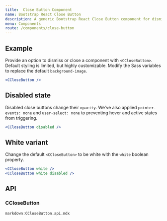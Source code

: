 ```yaml
---
title:  Close Button Component
name: Bootstrap React Close Button
description: A generic Bootstrap React Close Button component for dismissing content like modals and alerts.
menu: Components
route: /components/close-button
---
```



## Example

Provide an option to dismiss or close a component with `<CCloseButton>`. Default styling is limited, but highly customizable. Modify the Sass variables to replace the default `background-image`.

<Example>
  <CCloseButton />
</Example>

```jsx
<CCloseButton />
```

## Disabled state

Disabled close buttons change their `opacity`. We've also applied `pointer-events: none` and `user-select: none` to preventing hover and active states from triggering.

<Example>
  <CCloseButton disabled />
</Example>

```jsx
<CCloseButton disabled />
```

## White variant

Change the default `<CCloseButton>` to be white with the `white` boolean property.

<Example className="bg-dark border-0">
  <CCloseButton white />
  <CCloseButton white disabled />
</Example>

```jsx
<CCloseButton white />
<CCloseButton white disabled />
```

## API

### CCloseButton

`markdown:CCloseButton.api.mdx`
